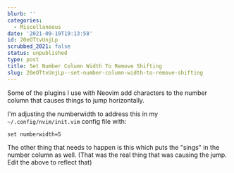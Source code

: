 ```yaml
---
blurb: ''
categories:
  - Miscellaneous
date: '2021-09-19T19:13:58'
id: 20eOTtvUnjLp
scrubbed_2021: false
status: unpublished
type: post
title: Set Number Column Width To Remove Shifting
slug: 20eOTtvUnjLp--set-number-column-width-to-remove-shifting
---
```


Some of the plugins I use with Neovim add characters to the number column that causes things to jump horizontally. 

I'm adjusting the numberwidth to address this in my `~/.config/nvim/init.vim` config file with:

```
set numberwidth=5
```

The other thing that needs to happen is this which puts the "sings" in the number column as well. (That was the real thing that was causing the jump. Edit the above to reflect that)
